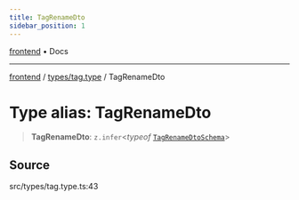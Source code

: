 ```yaml
---
title: TagRenameDto
sidebar_position: 1
---
```


[frontend](../../..) • Docs

***

[frontend](../../..) / [types/tag.type](..) / TagRenameDto

# Type alias: TagRenameDto

> **TagRenameDto**: `z.infer`\<*typeof* [`TagRenameDtoSchema`](../variables/TagRenameDtoSchema)\>

## Source

src/types/tag.type.ts:43
